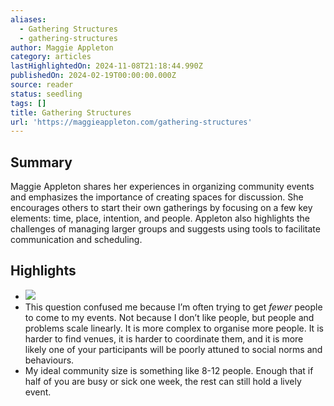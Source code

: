 ```yaml
---
aliases:
  - Gathering Structures
  - gathering-structures
author: Maggie Appleton
category: articles
lastHighlightedOn: 2024-11-08T21:18:44.990Z
publishedOn: 2024-02-19T00:00:00.000Z
source: reader
status: seedling
tags: []
title: Gathering Structures
url: 'https://maggieappleton.com/gathering-structures'
---
```

## Summary

Maggie Appleton shares her experiences in organizing community events and emphasizes the importance of creating spaces for discussion. She encourages others to start their own gatherings by focusing on a few key elements: time, place, intention, and people. Appleton also highlights the challenges of managing larger groups and suggests using tools to facilitate communication and scheduling.

## Highlights

- ![](https://maggieappleton.com/images/posts/gathering-structures/darkly2.webp)
- This question confused me because I’m often trying to get _fewer_ people to come to my events. Not because I don’t like people, but people and problems scale linearly. It is more complex to organise more people. It is harder to find venues, it is harder to coordinate them, and it is more likely one of your participants will be poorly attuned to social norms and behaviours.
- My ideal community size is something like 8-12 people. Enough that if half of you are busy or sick one week, the rest can still hold a lively event.
